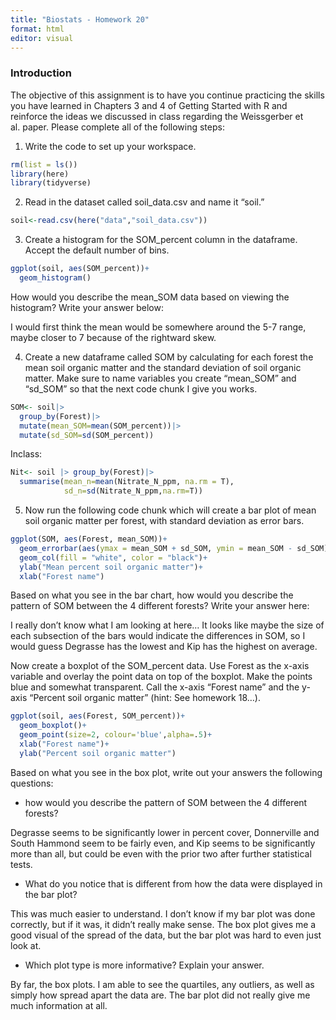```yaml
---
title: "Biostats - Homework 20"
format: html
editor: visual
---
```


### Introduction

The objective of this assignment is to have you continue practicing the skills you have learned in Chapters 3 and 4 of Getting Started with R and reinforce the ideas we discussed in class regarding the Weissgerber et al. paper. Please complete all of the following steps:

1.  Write the code to set up your workspace.

```r
rm(list = ls())
library(here)
library(tidyverse)
```

2.  Read in the dataset called soil_data.csv and name it "soil."

```r
soil<-read.csv(here("data","soil_data.csv"))
```

3.  Create a histogram for the SOM_percent column in the dataframe. Accept the default number of bins.

```r
ggplot(soil, aes(SOM_percent))+
  geom_histogram()
```

How would you describe the mean_SOM data based on viewing the histogram? Write your answer below:

I would first think the mean would be somewhere around the 5-7 range, maybe closer to 7 because of the rightward skew.

4.  Create a new dataframe called SOM by calculating for each forest the mean soil organic matter and the standard deviation of soil organic matter. Make sure to name variables you create "mean_SOM" and "sd_SOM" so that the next code chunk I give you works.

```r
SOM<- soil|>
  group_by(Forest)|>
  mutate(mean_SOM=mean(SOM_percent))|>
  mutate(sd_SOM=sd(SOM_percent))
```

Inclass:

```r
Nit<- soil |> group_by(Forest)|>
  summarise(mean_n=mean(Nitrate_N_ppm, na.rm = T),
            sd_n=sd(Nitrate_N_ppm,na.rm=T))
```

5.  Now run the following code chunk which will create a bar plot of mean soil organic matter per forest, with standard deviation as error bars.

```r
ggplot(SOM, aes(Forest, mean_SOM))+
  geom_errorbar(aes(ymax = mean_SOM + sd_SOM, ymin = mean_SOM - sd_SOM), width = 0.2)+
  geom_col(fill = "white", color = "black")+
  ylab("Mean percent soil organic matter")+
  xlab("Forest name")
```

Based on what you see in the bar chart, how would you describe the pattern of SOM between the 4 different forests? Write your answer here:

I really don't know what I am looking at here... It looks like maybe the size of each subsection of the bars would indicate the differences in SOM, so I would guess Degrasse has the lowest and Kip has the highest on average.

Now create a boxplot of the SOM_percent data. Use Forest as the x-axis variable and overlay the point data on top of the boxplot. Make the points blue and somewhat transparent. Call the x-axis "Forest name" and the y-axis "Percent soil organic matter" (hint: See homework 18...).

```r
ggplot(soil, aes(Forest, SOM_percent))+
  geom_boxplot()+
  geom_point(size=2, colour='blue',alpha=.5)+
  xlab("Forest name")+
  ylab("Percent soil organic matter")

```

Based on what you see in the box plot, write out your answers the following questions:

-   how would you describe the pattern of SOM between the 4 different forests?

Degrasse seems to be significantly lower in percent cover, Donnerville and South Hammond seem to be fairly even, and Kip seems to be significantly more than all, but could be even with the prior two after further statistical tests.

-   What do you notice that is different from how the data were displayed in the bar plot?

This was much easier to understand. I don't know if my bar plot was done correctly, but if it was, it didn't really make sense. The box plot gives me a good visual of the spread of the data, but the bar plot was hard to even just look at.

-   Which plot type is more informative? Explain your answer.

By far, the box plots. I am able to see the quartiles, any outliers, as well as simply how spread apart the data are. The bar plot did not really give me much information at all.
